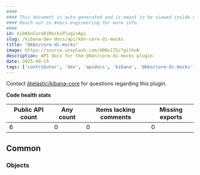 ```yaml
---
####
#### This document is auto-generated and is meant to be viewed inside our experimental, new docs system.
#### Reach out in #docs-engineering for more info.
####
id: kibKbnCoreDiMocksPluginApi
slug: /kibana-dev-docs/api/kbn-core-di-mocks
title: "@kbn/core-di-mocks"
image: https://source.unsplash.com/400x175/?github
description: API docs for the @kbn/core-di-mocks plugin
date: 2025-08-15
tags: ['contributor', 'dev', 'apidocs', 'kibana', '@kbn/core-di-mocks']
---
```




Contact [@elastic/kibana-core](https://github.com/orgs/elastic/teams/kibana-core) for questions regarding this plugin.

**Code health stats**

| Public API count  | Any count | Items lacking comments | Missing exports |
|-------------------|-----------|------------------------|-----------------|
| 6 | 0 | 0 | 0 |

## Common

### Objects
<DocDefinitionList data={kbnCoreDiMocksObj.common.objects}/>

